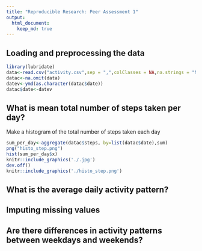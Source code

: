 ```yaml
---
title: "Reproducible Research: Peer Assessment 1"
output: 
  html_document:
    keep_md: true
---
```



## Loading and preprocessing the data
```r
library(lubridate)
data<-read.csv("activity.csv",sep = ",",colClasses = NA,na.strings = "NA")
datac<-na.omit(data)
datev<-ymd(as.character(datac$date))
datac$date<-datev
```

## What is mean total number of steps taken per day?


Make a histogram of the total number of steps taken each day
```r
sum_per_day<-aggregate(datac$steps, by=list(datac$date),sum)
png("histo_step.png")
hist(sum_per_day$x)
knitr::include_graphics('./.jpg')
dev.off()
knitr::include_graphics('./histo_step.png')
```
## What is the average daily activity pattern?



## Imputing missing values



## Are there differences in activity patterns between weekdays and weekends?
